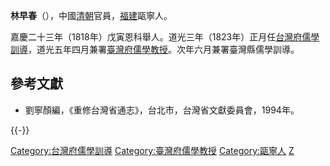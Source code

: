 {{expand|time=2018-07-29T12:32:56+00:00}}
{{unreferenced|time=2018-07-29T12:32:56+00:00}}
'''林早春'''（{{bd|?||?|}}），中國[[清朝|清朝]]官員，[[福建|福建]]甌寧人。

嘉慶二十三年（1818年）戊寅恩科舉人。道光三年（1823年）正月任[[台灣府儒學訓導|台灣府儒學訓導]]，道光五年四月兼署[[臺灣府儒學教授|臺灣府儒學教授]]。次年六月兼署臺灣縣儒學訓導。

==參考文獻==
*劉寧顏編，《重修台灣省通志》，台北市，台灣省文獻委員會，1994年。

{{-}}
{{start box}}
{{s-off}}
{{Succession box|[[陳景星_(清朝武將)|陳景星]]|[[楊懷淵|楊懷淵]]|[[台灣府儒學訓導|台灣府儒學訓導]]|<small>道光三年（1823年）上任</small>}}
{{Succession box|[[林桂茂|林桂茂]]|[[楊濱海|楊濱海]]|[[臺灣府|臺灣府]][[臺灣府儒學教授|儒學教授]]|<small>道光四年（1824年）上任</small>}}
{{end box}}
{{DEFAULTSORT:Lin林}}
[[Category:台灣府儒學訓導|Category:台灣府儒學訓導]]
[[Category:臺灣府儒學教授|Category:臺灣府儒學教授]]
[[Category:甌寧人|Category:甌寧人]]
[[Category:林姓|Z]]